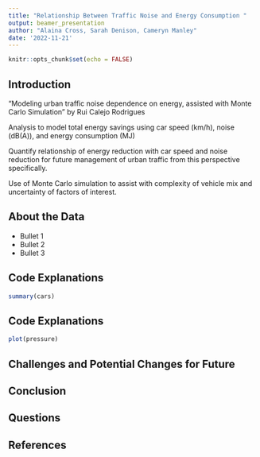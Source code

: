```yaml
---
title: "Relationship Between Traffic Noise and Energy Consumption "
output: beamer_presentation
author: "Alaina Cross, Sarah Denison, Cameryn Manley"
date: '2022-11-21'
---
```


```r
knitr::opts_chunk$set(echo = FALSE)
```

## Introduction

"Modeling urban traffic noise dependence on energy, assisted with Monte Carlo Simulation" by Rui Calejo Rodrigues

Analysis to model total energy savings using car speed (km/h), noise (dB(A)), and energy consumption (MJ)

Quantify relationship of energy reduction with car speed and noise reduction for future management of urban traffic from this perspective specifically.

Use of Monte Carlo simulation to assist with complexity of vehicle mix and uncertainty of factors of interest.

## About the Data 

- Bullet 1
- Bullet 2
- Bullet 3

## Code Explanations

```r
summary(cars)
```

## Code Explanations

```r
plot(pressure)
```

## Challenges and Potential Changes for Future


## Conclusion


## Questions


## References

